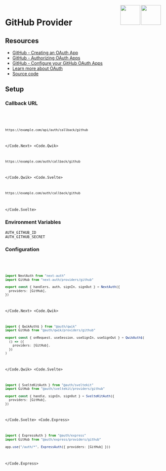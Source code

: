 
<img align="right" src="/img/providers/github.svg" height="64" width="64" className="dark:hidden block" />
<img align="right" src="/img/providers/github-dark.svg" height="64" width="64" className="dark:block hidden" />

# GitHub Provider

## Resources

- [GitHub - Creating an OAuth App](https://docs.github.com/en/developers/apps/building-oauth-apps/creating-an-oauth-app)
- [GitHub - Authorizing OAuth Apps](https://docs.github.com/en/developers/apps/building-oauth-apps/authorizing-oauth-apps)
- [GitHub - Configure your GitHub OAuth Apps](https://github.com/settings/developers)
- [Learn more about OAuth](https://authjs.dev/concepts/oauth)
- [Source code](https://github.com/nextauthjs/next-auth/blob/main/packages/core/src/providers/github.ts)

## Setup

### Callback URL

<Code>
  <Code.Next>

```bash
https://example.com/api/auth/callback/github
```

  </Code.Next>
  <Code.Qwik>

```bash
https://example.com/auth/callback/github
```

  </Code.Qwik>
  <Code.Svelte>

```bash
https://example.com/auth/callback/github
```

  </Code.Svelte>
</Code>

### Environment Variables

```
AUTH_GITHUB_ID
AUTH_GITHUB_SECRET
```

### Configuration

<Code>
  <Code.Next>

```ts filename="/auth.ts"
import NextAuth from "next-auth"
import GitHub from "next-auth/providers/github"

export const { handlers, auth, signIn, signOut } = NextAuth({
  providers: [GitHub],
})
```

  </Code.Next>
  <Code.Qwik>
  
```ts filename="/src/routes/plugin@auth.ts"
import { QwikAuth$ } from "@auth/qwik"
import GitHub from "@auth/qwik/providers/github"

export const { onRequest, useSession, useSignIn, useSignOut } = QwikAuth$(
  () => ({
    providers: [GitHub],
  })
)
```

  </Code.Qwik>
  <Code.Svelte>

```ts filename="/src/auth.ts"
import { SvelteKitAuth } from "@auth/sveltekit"
import GitHub from "@auth/sveltekit/providers/github"

export const { handle, signIn, signOut } = SvelteKitAuth({
  providers: [GitHub],
})
```

  </Code.Svelte>
  <Code.Express>

```ts filename="/src/app.ts"
import { ExpressAuth } from "@auth/express"
import GitHub from "@auth/express/providers/github"

app.use("/auth/*", ExpressAuth({ providers: [GitHub] }))
```

  </Code.Express>
</Code>
